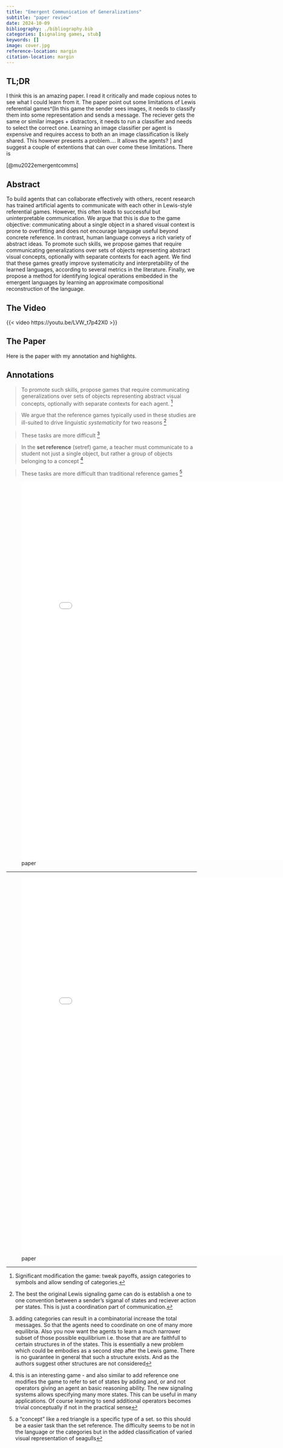 ```yaml
---
title: "Emergent Communication of Generalizations"
subtitle: "paper review"
date: 2024-10-09
bibliography: ./bibliography.bib
categories: [signaling games, stub]
keywords: []
image: cover.jpg
reference-location: margin
citation-location: margin
---
```


## TL;DR

I think this is an amazing paper. I read it critically and made copious notes to see what I could learn from it. The paper point out some limitations of Lewis referential games\^\[In this game the sender sees images, it needs to classify them into some representation and sends a message. The reciever gets the same or similar images + distractors, it needs to run a classifier and needs to select the correct one. Learning an image classifier per agent is expensive and requires access to both an an image classification is likely shared. This however presents a problem.... It allows the agents? \] and suggest a couple of extentions that can over come these limitations. There is

[@mu2022emergentcomms]

## Abstract

To build agents that can collaborate effectively with others, recent research has trained artificial agents to communicate with each other in Lewis-style referential games. However, this often leads to successful but uninterpretable communication. We argue that this is due to the game objective: communicating about a single object in a shared visual context is prone to overfitting and does not encourage language useful beyond concrete reference. In contrast, human language conveys a rich variety of abstract ideas. To promote such skills, we propose games that require communicating generalizations over sets of objects representing abstract visual concepts, optionally with separate contexts for each agent. We find that these games greatly improve systematicity and interpretability of the learned languages, according to several metrics in the literature. Finally, we propose a method for identifying logical operations embedded in the emergent languages by learning an approximate compositional reconstruction of the language.

## The Video

{{< video https://youtu.be/LVW_t7p42X0 >}}

## The Paper

Here is the paper with my annotation and highlights.

## Annotations

::: column-margin
> To promote such skills, propose games that require communicating generalizations over sets of objects representing abstract visual concepts, optionally with separate contexts for each agent. [^1]

> We argue that the reference games typically used in these studies are ill-suited to drive linguistic *systematicity* for two reasons [^2]

> These tasks are more difficult [^3]

> In the **set reference** (setref) game, a teacher must communicate to a student not just a single object, but rather a group of objects belonging to a concept [^4]

> These tasks are more difficult than traditional reference games [^5]
:::

[^1]: Significant modification the game: tweak payoffs, assign categories to symbols and allow sending of categories.

[^2]: The best the original Lewis signaling game can do is establish a one to one convention between a sender's siganal of states and reciever action per states. This is just a coordination part of communication.

[^3]: adding categories can result in a combinatorial increase the total messages. So that the agents need to coordinate on one of many more equilibria. Also you now want the agents to learn a much narrower subset of those possible equilibrium i.e. those that are are faithfull to certain structures in of the states. This is essentially a new problem which could be embodies as a second step after the Lewis game. There is no guarantee in general that such a structure exists. And as the authors suggest other structures are not considered

[^4]: this is an interesting game - and also similar to [add reference]{.cn} one modifies the game to refer to set of states by adding and, or and not operators giving an agent an basic reasoning ability. The new signaling systems allows specifying many more states. This can be useful in many applications. Of course learning to send additional operators becomes trivial conceptually if not in the practical sense

[^5]: a "concept" like a red triangle is a specific type of a set. so this should be a easier task than the set reference. The difficulty seems to be not in the language or the categories but in the added classification of varied visual representation of seagulls

![paper](./paper.pdf#page=1){.col-page width="800px" height="1000px"}

<hr>

![paper](./paper.pdf#page=2){.col-page width="800px" height="1000px"}